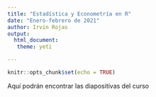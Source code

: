```yaml
---
title: "Estadística y Econometría en R"
date: "Enero-febrero de 2021"
author: Irvin Rojas
output: 
  html_document:
   theme: yeti

---
```


```r
knitr::opts_chunk$set(echo = TRUE)
```

Aquí podrán encontrar las diapositivas del curso